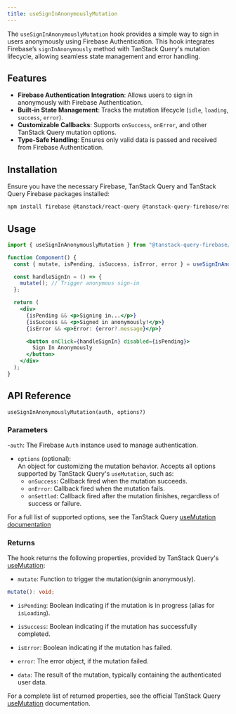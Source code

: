 ```yaml
---
title: useSignInAnonymouslyMutation
---
```


The `useSignInAnonymouslyMutation` hook provides a simple way to sign in users anonymously using Firebase Authentication.
This hook integrates Firebase’s `signInAnonymously` method with TanStack Query's mutation lifecycle, allowing seamless state management and error handling.

## Features

- **Firebase Authentication Integration**: Allows users to sign in anonymously with Firebase Authentication.
- **Built-in State Management**: Tracks the mutation lifecycle (`idle`, `loading`, `success`, `error`).
- **Customizable Callbacks**: Supports `onSuccess`, `onError`, and other TanStack Query mutation options.
- **Type-Safe Handling**: Ensures only valid data is passed and received from Firebase Authentication.

## Installation

Ensure you have the necessary Firebase, TanStack Query and TanStack Query Firebase packages installed:

```bash
npm install firebase @tanstack/react-query @tanstack-query-firebase/react
```

## Usage

```jsx
import { useSignInAnonymouslyMutation } from "@tanstack-query-firebase/react/auth";

function Component() {
  const { mutate, isPending, isSuccess, isError, error } = useSignInAnonymouslyMutation(auth);

  const handleSignIn = () => {
    mutate(); // Trigger anonymous sign-in
  };

  return (
    <div>
      {isPending && <p>Signing in...</p>}
      {isSuccess && <p>Signed in anonymously!</p>}
      {isError && <p>Error: {error?.message}</p>}

      <button onClick={handleSignIn} disabled={isPending}>
        Sign In Anonymously
      </button>
    </div>
  );
}
```

## API Reference

`useSignInAnonymouslyMutation(auth, options?)`

### Parameters

-`auth`: The Firebase `Auth` instance used to manage authentication.
- `options` (optional):  
  An object for customizing the mutation behavior. Accepts all options supported by TanStack Query's `useMutation`, such as:
  - `onSuccess`: Callback fired when the mutation succeeds.
  - `onError`: Callback fired when the mutation fails.
  - `onSettled`: Callback fired after the mutation finishes, regardless of success or failure.

For a full list of supported options, see the TanStack Query [useMutation documentation](https://tanstack.com/query/latest/docs/react/reference/useMutation)

### Returns

The hook returns the following properties, provided by TanStack Query's [useMutation](https://tanstack.com/query/latest/docs/react/reference/useMutation):

- `mutate`:
  Function to trigger the mutation(signin anonymously).

```ts
mutate(): void;
```

- `isPending`:
  Boolean indicating if the mutation is in progress (alias for `isLoading`).

- `isSuccess`:
  Boolean indicating if the mutation has successfully completed.

- `isError`:
  Boolean indicating if the mutation has failed.

- `error`:
  The error object, if the mutation failed.

- `data`:
  The result of the mutation, typically containing the authenticated user data.

For a complete list of returned properties, see the official TanStack Query [useMutation](https://tanstack.com/query/latest/docs/react/reference/useMutation) documentation.
